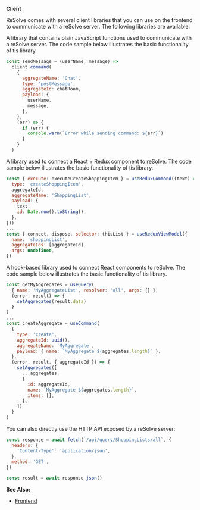 
**Client**

ReSolve comes with several client libraries that you can use on the frontend to communicate with a reSolve server. The following libraries are available:

<Tabs>
<TabItem value="client" label="@resolve-js/client" default>

A library that contains plain JavaScript functions used to communicate with a reSolve server. The code sample below illustrates the basic functionality of tis library.

```js
const sendMessage = (userName, message) =>
  client.command(
    {
      aggregateName: 'Chat',
      type: 'postMessage',
      aggregateId: chatRoom,
      payload: {
        userName,
        message,
      },
    },
    (err) => {
      if (err) {
        console.warn(`Error while sending command: ${err}`)
      }
    }
  )
```

</TabItem>
<TabItem value="redux" label="@resolve-js/redux">

A library used to connect a React + Redux component to reSolve. The code sample below illustrates the basic functionality of tis library.

```js
const { execute: executeCreateShoppingItem } = useReduxCommand((text) => ({
  type: 'createShoppingItem',
  aggregateId,
  aggregateName: 'ShoppingList',
  payload: {
    text,
    id: Date.now().toString(),
  },
}))
...
const { connect, dispose, selector: thisList } = useReduxViewModel({
  name: 'shoppingList',
  aggregateIds: [aggregateId],
  args: undefined,
})
```

</TabItem>
<TabItem value="reactHooks" label="@resolve-js/react-hooks">

A hook-based library used to connect React components to reSolve. The code sample below illustrates the basic functionality of tis library.

```js
const getMyAggregates = useQuery(
  { name: 'MyAggregateList', resolver: 'all', args: {} },
  (error, result) => {
    setAggregates(result.data)
  }
)
...
const createAggregate = useCommand(
  {
    type: 'create',
    aggregateId: uuid(),
    aggregateName: 'MyAggregate',
    payload: { name: `MyAggregate ${aggregates.length}` },
  },
  (error, result, { aggregateId }) => {
    setAggregates([
      ...aggregates,
      {
        id: aggregateId,
        name: `MyAggregate ${aggregates.length}`,
        items: [],
      },
    ])
  }
)
```

</TabItem>
</Tabs>

You can also directly use the HTTP API exposed by a reSolve server:

```js
const response = await fetch(`/api/query/ShoppingLists/all`, {
  headers: {
    'Content-Type': 'application/json',
  },
  method: 'GET',
})

const result = await response.json()
```

**See Also:**

- [Frontend](../../frontend.md)
